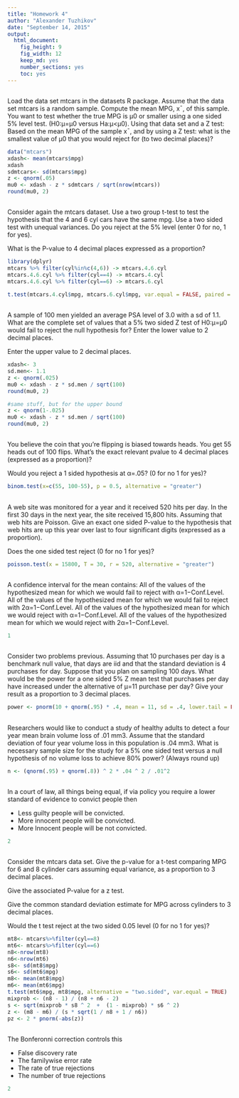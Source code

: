 ```yaml
---
title: "Homework 4"
author: "Alexander Tuzhikov"
date: "September 14, 2015"
output: 
  html_document: 
    fig_height: 9
    fig_width: 12
    keep_md: yes
    number_sections: yes
    toc: yes
---
```


##

Load the data set mtcars in the datasets R package. Assume that the data set mtcars is a random sample. Compute the mean MPG, xˉ, of this sample.
You want to test whether the true MPG is μ0 or smaller using a one sided 5% level test. (H0:μ=μ0 versus Ha:μ<μ0). Using that data set and a Z test:
Based on the mean MPG of the sample xˉ, and by using a Z test: what is the smallest value of μ0 that you would reject for (to two decimal places)?

```r
data("mtcars")
xdash<- mean(mtcars$mpg)
xdash
sdmtcars<- sd(mtcars$mpg)
z <- qnorm(.05)
mu0 <- xdash - z * sdmtcars / sqrt(nrow(mtcars))
round(mu0, 2)
```

##

Consider again the mtcars dataset. Use a two group t-test to test the hypothesis that the 4 and 6 cyl cars have the same mpg. Use a two sided test with unequal variances.
Do you reject at the 5% level (enter 0 for no, 1 for yes).

What is the P-value to 4 decimal places expressed as a proportion?

```r
library(dplyr)
mtcars %>% filter(cyl%in%c(4,6)) -> mtcars.4.6.cyl
mtcars.4.6.cyl %>% filter(cyl==4) -> mtcars.4.cyl
mtcars.4.6.cyl %>% filter(cyl==6) -> mtcars.6.cyl

t.test(mtcars.4.cyl$mpg, mtcars.6.cyl$mpg, var.equal = FALSE, paired = FALSE)
```

##

A sample of 100 men yielded an average PSA level of 3.0 with a sd of 1.1. What are the complete set of values that a 5% two sided Z test of H0:μ=μ0 would fail to reject the null hypothesis for?
Enter the lower value to 2 decimal places.

Enter the upper value to 2 decimal places. 

```r
xdash<- 3
sd.men<- 1.1
z <- qnorm(.025)
mu0 <- xdash - z * sd.men / sqrt(100)
round(mu0, 2)

#same stuff, but for the upper bound
z <- qnorm(1-.025)
mu0 <- xdash - z * sd.men / sqrt(100)
round(mu0, 2)
```

##

You believe the coin that you're flipping is biased towards heads. You get 55 heads out of 100 flips.
What's the exact relevant pvalue to 4 decimal places (expressed as a proportion)?

Would you reject a 1 sided hypothesis at α=.05? (0 for no 1 for yes)?

```r
binom.test(x=c(55, 100-55), p = 0.5, alternative = "greater")
```

##

A web site was monitored for a year and it received 520 hits per day. In the first 30 days in the next year, the site received 15,800 hits. Assuming that web hits are Poisson.
Give an exact one sided P-value to the hypothesis that web hits are up this year over last to four significant digits (expressed as a proportion).

Does the one sided test reject (0 for no 1 for yes)?

```r
poisson.test(x = 15800, T = 30, r = 520, alternative = "greater")
```

##

A confidence interval for the mean contains:
All of the values of the hypothesized mean for which we would fail to reject with α=1−Conf.Level.
All of the values of the hypothesized mean for which we would fail to reject with 2α=1−Conf.Level.
All of the values of the hypothesized mean for which we would reject with α=1−Conf.Level.
All of the values of the hypothesized mean for which we would reject with 2α=1−Conf.Level.

```r
1
```

##

Consider two problems previous. Assuming that 10 purchases per day is a benchmark null value, that days are iid and that the standard deviation is 4 purchases for day. Suppose that you plan on sampling 100 days. What would be the power for a one sided 5% Z mean test that purchases per day have increased under the alternative of μ=11 purchase per day?
Give your result as a proportion to 3 decimal places.

```r
power <- pnorm(10 + qnorm(.95) * .4, mean = 11, sd = .4, lower.tail = FALSE)
```

##

Researchers would like to conduct a study of healthy adults to detect a four year mean brain volume loss of .01 mm3. Assume that the standard deviation of four year volume loss in this population is .04 mm3.
What is necessary sample size for the study for a 5% one sided test versus a null hypothesis of no volume loss to achieve 80% power? (Always round up)

```r
n <- (qnorm(.95) + qnorm(.8)) ^ 2 * .04 ^ 2 / .01^2
```

##

In a court of law, all things being equal, if via policy you require a lower standard of evidence to convict people then

* Less guilty people will be convicted.
* More innocent people will be convicted.
* More Innocent people will be not convicted.

```r
2
```

##

Consider the mtcars data set.
Give the p-value for a t-test comparing MPG for 6 and 8 cylinder cars assuming equal variance, as a proportion to 3 decimal places.

Give the associated P-value for a z test.

Give the common standard deviation estimate for MPG across cylinders to 3 decimal places.

Would the t test reject at the two sided 0.05 level (0 for no 1 for yes)?

```r
mt8<- mtcars%>%filter(cyl==8)
mt6<- mtcars%>%filter(cyl==6)
n8<-nrow(mt8)
n6<-nrow(mt6)
s8<- sd(mt8$mpg)
s6<- sd(mt6$mpg)
m8<- mean(mt8$mpg)
m6<- mean(mt6$mpg)
t.test(mt6$mpg, mt8$mpg, alternative = "two.sided", var.equal = TRUE)
mixprob <- (n8 - 1) / (n8 + n6 - 2)
s <- sqrt(mixprob * s8 ^ 2  +  (1 - mixprob) * s6 ^ 2)
z <- (m8 - m6) / (s * sqrt(1 / n8 + 1 / n6))
pz <- 2 * pnorm(-abs(z))
```

##

The Bonferonni correction controls this

* False discovery rate
* The familywise error rate
* The rate of true rejections
* The number of true rejections

```r
2
```